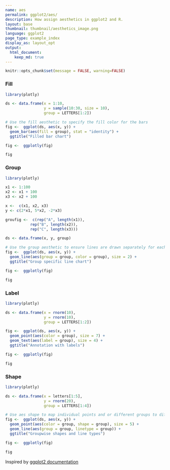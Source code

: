 ```yaml
---
name: aes
permalink: ggplot2/aes/
description: How assign aesthetics in ggplot2 and R.
layout: base
thumbnail: thumbnail/aesthetics_image.png
language: ggplot2
page_type: example_index
display_as: layout_opt
output:
  html_document:
    keep_md: true
---
```


```r
knitr::opts_chunk$set(message = FALSE, warning=FALSE)
```
### Fill

```r
library(plotly)

ds <- data.frame(x = 1:10,
                 y = sample(10:30, size = 10),
                 group = LETTERS[1:2])

# Use the fill aesthetic to specify the fill color for the bars
fig <-  ggplot(ds, aes(x, y)) +
  geom_bar(aes(fill = group), stat = "identity") +
  ggtitle("Filled bar chart")

fig <-  ggplotly(fig)

fig
```

### Group

```r
library(plotly)

x1 <- 1:100
x2 <- x1 + 100
x3 <- x2 + 100

x <-  c(x1, x2, x3)
y <- c(2*x1, 5*x2, -2*x3)

groufig <-  c(rep("A", length(x1)),
           rep("B", length(x2)),
           rep("C", length(x3)))

ds <- data.frame(x, y, group)

# Use the group aesthetic to ensure lines are drawn separately for each group
fig <-  ggplot(ds, aes(x, y)) +
  geom_line(aes(group = group, color = group), size = 2) +
  ggtitle("Group specific line chart")

fig <-  ggplotly(fig)

fig
```

### Label

```r
library(plotly)

ds <- data.frame(x = rnorm(10),
                 y = rnorm(10),
                 group = LETTERS[1:2])

fig <-  ggplot(ds, aes(x, y)) +
  geom_point(aes(color = group), size = 7) +
  geom_text(aes(label = group), size = 4) +
  ggtitle("Annotation with labels")

fig <-  ggplotly(fig)

fig
```

### Shape

```r
library(plotly)

ds <- data.frame(x = letters[1:5],
                 y = rnorm(20),
                 group = LETTERS[1:4])

# Use aes shape to map individual points and or different groups to different shapes
fig <-  ggplot(ds, aes(x, y)) +
  geom_point(aes(color = group, shape = group), size = 5) +
  geom_line(aes(group = group, linetype = group)) +
  ggtitle("Groupwise shapes and line types")

fig <-  ggplotly(fig)

fig
```

Inspired by <a href="http://docs.ggplot2.org/current/">ggplot2 documentation</a>
